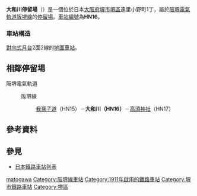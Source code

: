 {{日本車站資訊
|公司色     = #008040
|文字色     = 
|站名       = 大和川停留場
|圖片       = <!-- 檔案不存在 大和川駅01.jpg -->
|圖片說明   = 大和川停留場。平交道前為大和川橋樑（2005年8月28日）
|日文原名   = 大和川
|平假名     = やまとがわ
|羅馬拼音   = YAMATOGAWA
|電報略號   = 
|所在地     = {{JPN}}[[大阪府|大阪府]][[堺市|堺市]][[堺區|堺區]]遠里小野町1丁
|座標       = {{coord|34|35|42.14|N|135|29|12.59|E|type:railwaystation_region:JP-27|display=inline,title}}
|車站構造   = 地面車站
|月台配置   = 對向式 2面2線
|啟用年月日 = 1911年（明治44年）12月1日
|廢站年月日 = 
|乘客人數   = 
|上下車人次 = 
|統計年度   = 
|轉車       = 
|備註       = 
|adjacent = {{Adjacent stations|system=阪堺電氣軌道|line=阪堺線|left=我孫子道|right=高須神社|note-left=HN15<br />0.6km|note-mid=<span style="background-color:#ffffff; color:#000000; border:1px solid #000000; text-align:center;"> HN16 </span><br />距離[[惠美須町站|惠美須町]]6.8km<br />距離[[天王寺站|天王寺站前]]6.6km|note-right=HN17<br />0.5km}}
}}
'''大和川停留場'''（{{jpn|j=大和川停留場|hg=やまとがわていりゅうじょう|rm=Yamatogawa teiryūjō|f=y}}）是一個位於日本[[大阪府|大阪府]][[堺市|堺市]][[堺區|堺區]]遠里小野町1丁，屬於[[阪堺電氣軌道|阪堺電氣軌道]][[阪堺線|阪堺線]]的[[鐵路車站|停留場]]。[[車站編號|車站編號]]為'''HN16'''。

=== 車站構造 ===
[[對向式月台|對向式月台]]2面2線的[[地面車站|地面車站]]。

== 相鄰停留場 ==
; 阪堺電氣軌道
: {{Color|green|■}}阪堺線
:: [[我孫子道停留場|我孫子道]]（HN15）－'''大和川（HN16）'''－[[高須神社停留場|高須神社]]（HN17）

== 參考資料 ==
{{Reflist}}

== 參見 ==
* [[日本鐵路車站列表|日本鐵路車站列表]]

{{阪堺線}}
{{DEFAULTSORT:Yamatogawa}}
[[Category:日本鐵路車站_Ya|matogawa]]
[[Category:阪堺線車站|Category:阪堺線車站]]
[[Category:1911年啟用的鐵路車站|Category:1911年啟用的鐵路車站]]
[[Category:堺市鐵路車站|Category:堺市鐵路車站]]
[[Category:堺區|Category:堺區]]